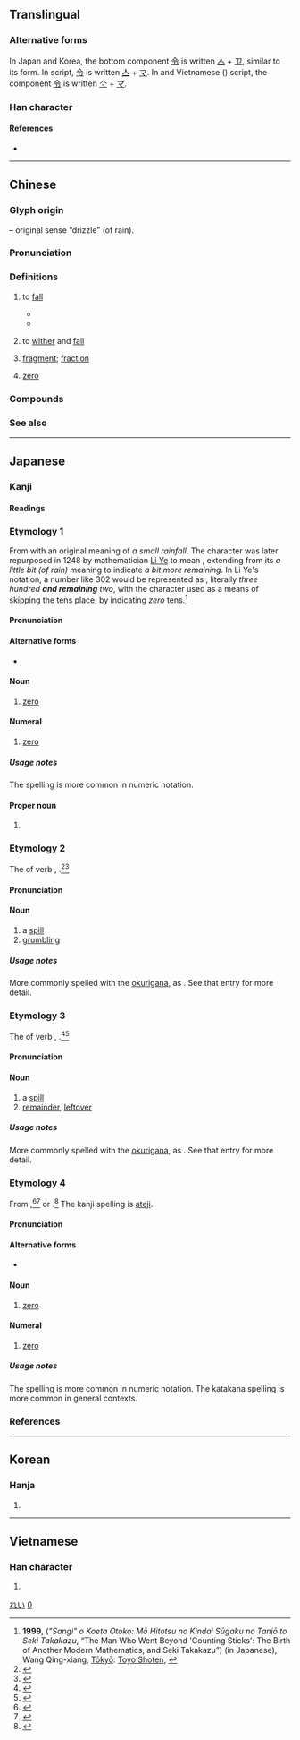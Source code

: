 {{character info/new}}
{{character info/new|0xf9b2}}
{{also|〇}}
{{commonscat}}
==Translingual==
{{stroke order|strokes=13}}
{{stroke order|type=animate}}

===Alternative forms===
In Japan and Korea, the bottom component [[令]] is written [[亼]] + [[ㄗ]], similar to its {{w|Kangxi dictionary}} form. In {{w|traditional Chinese}} script, [[令]] is written [[亼]] + [[マ]]. In {{w|simplified Chinese}} and Vietnamese ({{w|Chữ Nôm}}) script, the component [[令]] is written [[亽]] + [[マ]].

===Han character===
{{Han char|rn=173|rad=雨|as=05|sn=13|four=10307|canj=MBOII|ids=⿱[[雨|⻗]][[令]]}}

====References====
* {{Han ref|kx=1372.100|dkj=42242|dj=1880.050|hdz=64061.010|uh=96F6|ud=38646|bh=B973|bd=47475}}

----

==Chinese==
{{zh-forms|alt=〇-zero}}

===Glyph origin===
{{Han etym}}
{{Han compound|雨|t1=rain|令|ls=psc|c1=s|c2=p}} – original sense “drizzle” (of rain).

===Pronunciation===
{{zh-pron
|m=líng
|ma=y
|c=ling4
|h=pfs=làng
|mn=lêng/lân
|mn_note=lêng - literary; lân - vernacular
|w=3lin
|mc=y
|oc=y
|cat=num,n
}}

===Definitions===
{{zh-hanzi}}

# {{lb|zh|of precipitation or tear}} to [[fall]]
#: {{zh-x|感激涕零|grateful to tears}}
#* {{zh-x|零 雨 其 濛。|'''Falls''' the rain, drizzly one.|CL|ref=''{{w|Classic of Poetry}}''}}
#* {{zh-x|涕 零 如 雨。|Tears '''fall''' like raining.|CL|ref=''{{w|Classic of Poetry}}''}}
# {{lb|zh|of plants or flowers}} to [[wither]] and [[fall]]
#: {{zh-x|凋零|to wither and fall}}
# [[fragment]]; [[fraction]]
#: {{zh-x|零星|fragmentary}}
# [[zero]]
#: {{zh-x|一 減 一 等於 零。|One minus one equals '''zero'''.}}

===Compounds===
{{zh-der|零錢|零件|零售|零下|零工|零落|零頭|零星|凋零|飄零|零用錢|零售商|小零兒|合零為整|奇零|先零|家業凋零|五零四散|丁零|七零八落|不零不搭|彫零|一零兒|感激涕零|孤零零|三零四散|孤苦零丁|化零為整|孤孤零零|半零不落|七零八散|化整為零|不零不落|歸零|抹零|滴零搭拉|淋零|湖海飄零|淅零零|望秋先零|有零|拾零|東零西落|琴劍飄零|畸零地|東零西散|破零三亂|畸零|涕零|漂零蓬斷|涕淚交零|淅零淅留|掛零|淅留淅零|破零二落|拆零|書劍飄零|手零腳碎|零丁洋|零售價|零吃|雨零星散|零亂|零付款|零零落落|絕對零度|零時|零基預算|零淚|零七八碎|粉零麻碎|零食|零係數|零庫存|零丁孤苦|零零散散|零活|雞零狗碎|零存整付|零組件|零座|零落山丘|零餘子|零散|零售點|零嘴|零敲碎打|零部件|零點|零零碎碎|零零七|零賣|零花|零股交易|零聲母|零稅率|零碼|零碎|零用金|零用|零替|零方案|零數|零打碎敲|零布|零售業|零售店|零售市場|零售價格|零和|零利|零丁|零雨|零零星星|零缺點|零配件|藕零兒}}

===See also===
{{Chinese-numbers}}

{{zh-cat|Beginning}}
{{cln|zh|cardinal numbers|numeral symbols|numerals}}

----

==Japanese==
{{cardinalbox|ja||0|1||一}}

===Kanji===
{{ja-kanji|grade=c|rs=雨05}}

====Readings====
{{ja-readings
|goon=りょう
|kanon=れい
|kun=あ-ゆ, あ-える, あ-えす, あ-やす, お-ちる, こぼ-す, こぼし, こぼ-る, こぼ-れる, こぼ-れ, こぼれ-, ぜろ-
|nanori=れい
}}

===Etymology 1===
{{ja-kanjitab|yomi=o|れい}}
From {{etyl|ltc|ja|sort=れい}} {{m|zh|零|tr=leng}} with an original meaning of ''a small rainfall''. The character was later repurposed in 1248 by mathematician [[w:Li Ye (mathematician)|Li Ye]] to mean {{m|en|zero}}, extending from its ''a little bit (of rain)'' meaning to indicate ''a bit more remaining''. In Li Ye's notation, a number like 302 would be represented as {{m|zh|三}}{{m|zh|百}}{{m|zh|零}}{{m|zh|二}}, literally ''three hundred '''and remaining''' two'', with the {{m|zh|零}} character used as a means of skipping the tens place, by indicating ''zero'' tens.<ref>'''1999''', {{lang|ja|「算木」を超えた男: もう一つの近代数学の誕生と関孝和}} (''"Sangi" o Koeta Otoko: Mō Hitotsu no Kindai Sūgaku no Tanjō to Seki Takakazu'', “The Man Who Went Beyond 'Counting Sticks': The Birth of Another Modern Mathematics, and Seki Takakazu”) (in Japanese), Wang Qing-xiang, [[w:Tokyo|Tōkyō]]: [http://www.toyoshoten.co.jp/ Toyo Shoten], {{ISBN|4-88595-226-3}}</ref>

====Pronunciation====
{{ja-pron|yomi=kanon|れい|acc=1|acc_ref=DJR}}

====Alternative forms====
* {{ja-l|〇}}

====Noun====
{{ja-noun|れい}}

# [[zero]]

====Numeral====
{{ja-pos|numeral|れい}}

# [[zero]]

=====Usage notes=====
The {{ja-l|〇}} spelling is more common in numeric notation.

====Proper noun====
{{ja-pos|proper|れい}}

# {{given name|lang=ja|sort=れい|male}}

===Etymology 2===
{{ja-kanjitab|yomi=k|こぼし}}
The {{m|ja|連用形|tr=ren'yōkei||continuative or stem form}} of verb {{m|ja|零す}}, {{m|ja|溢す|tr=kobosu||to spill something}}.<ref name="KDJ">{{R:Kokugo Dai Jiten}}</ref><ref name="DJR">{{R:Daijirin}}</ref>

====Pronunciation====
{{ja-pron|yomi=k|こぼし|acc=3|acc_ref=DJR}}

====Noun====
{{ja-noun|こぼし}}

# a [[spill]] {{qualifier|implying intent or fault by someone}}
# [[grumbling]] {{qualifier|as when one's emotions overflow}}

=====Usage notes=====
More commonly spelled with the [[okurigana]], as {{m|ja|零し}}. See that entry for more detail.

===Etymology 3===
{{ja-kanjitab|yomi=k|こぼれ}}
The {{m|ja|連用形|tr=ren'yōkei||continuative or stem form}} of verb {{m|ja|翻れる}}, {{m|ja|零れる|tr=koboreru||to spill, to be left over}}.<ref name="KDJ">{{R:Kokugo Dai Jiten}}</ref><ref name="DJR">{{R:Daijirin}}</ref>

====Pronunciation====
{{ja-pron|yomi=k|こぼれ|acc=3|acc_ref=DJR}}

====Noun====
{{ja-noun|こぼれ}}

# a [[spill]] {{qualifier|implying a natural or unintended event}}
# [[remainder]], [[leftover]]

=====Usage notes=====
More commonly spelled with the [[okurigana]], as {{m|ja|零れ}}. See that entry for more detail.

===Etymology 4===
{{ja-kanjitab|yomi=k|ぜろ}}
From {{etyl|en|ja|sort=ぜろ}} {{m|en|zero}},<ref name="KDJ">{{R:Kokugo Dai Jiten}}</ref><ref name="DJR">{{R:Daijirin}}</ref> or {{etyl|fr|ja|sort=ぜろ}} {{m|fr|zéro}}.<ref name="KDJ">{{R:Kokugo Dai Jiten}}</ref> The kanji spelling is [[ateji]].

====Pronunciation====
{{ja-pron|yomi=k|ぜろ|acc=1|acc_ref=DJR}}

====Alternative forms====
* {{ja-l|〇}}

====Noun====
{{ja-noun|ぜろ}}

# [[zero]]

====Numeral====
{{ja-pos|numeral|ぜろ}}

# [[zero]]

=====Usage notes=====
The {{ja-l|〇}} spelling is more common in numeric notation. The katakana spelling {{ja-l|ゼロ}} is more common in general contexts.

===References===
<references/>

{{japanese number}}

[[Category:Japanese basic words|れい]]
[[Category:Japanese numeral symbols|0]]

----

==Korean==

===Hanja===
{{ko-hanja|hangeul=[[령]]→[[영]], [[련]]→[[연]]|eumhun=|rv=ryeong→yeong, ryeon→yeon|mr=ryŏng→yŏng, ryŏn→yŏn|y=lyeng→yeng, lyen→yen}}

# {{defn|lang=ko|sort=雨05}}

----

==Vietnamese==

===Han character===
{{vi-hantu|[[lênh]], [[linh]], [[rinh]]|rs=雨05}}

# {{defn|lang=vi|sort=雨05}}